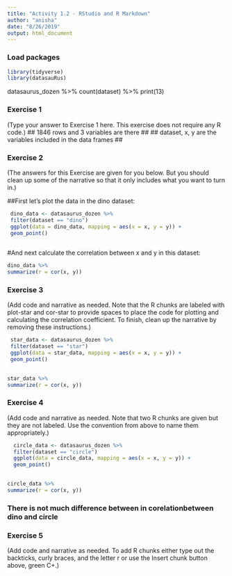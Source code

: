 ```yaml
---
title: "Activity 1.2 - RStudio and R Markdown"
author: "anisha"
date: "8/26/2019"
output: html_document
---
```


### Load packages

```r

library(tidyverse) 
library(datasauRus)
```
datasaurus_dozen %>%
count(dataset) %>%
print(13)

### Exercise 1

(Type your answer to Exercise 1 here. This exercise does not require any R code.)
## 1846 rows and 3 variables are there ## 
## dataset, x, y are the variables included in the data frames ##


### Exercise 2

(The answers for this Exercise are given for you below. But you should clean up some of the narrative so that it only includes what you want to turn in.)

##First let's plot the data in the dino dataset:

 ```r
 
  dino_data <- datasaurus_dozen %>%
  filter(dataset == "dino")
  ggplot(data = dino_data, mapping = aes(x = x, y = y)) +
  geom_point()
  
```
  
#And next calculate the correlation between x and y in this dataset:
```r

dino_data %>%
summarize(r = cor(x, y))

```

### Exercise 3

(Add code and narrative as needed. Note that the R chunks are labeled with plot-star and cor-star to provide spaces to place the code for plotting and calculating the correlation coefficient. To finish, clean up the narrative by removing these instructions.)

 ```r
 
  star_data <- datasaurus_dozen %>%
  filter(dataset == "star")
  ggplot(data = star_data, mapping = aes(x = x, y = y)) +
  geom_point()
  
```

```r

star_data %>%
summarize(r = cor(x, y))

```

### Exercise 4

(Add code and narrative as needed. Note that two R chunks are given but they are not labeled. Use the convention from above to name them appropriately.)

```r
 
  circle_data <- datasaurus_dozen %>%
  filter(dataset == "circle")
  ggplot(data = circle_data, mapping = aes(x = x, y = y)) +
  geom_point()
  
```

```r

circle_data %>%
summarize(r = cor(x, y))

```

### There is not much difference between in corelationbetween dino and circle ###

### Exercise 5

(Add code and narrative as needed. To add R chunks either type out the backticks, curly braces, and the letter r or use the Insert chunk button above, green C+.)